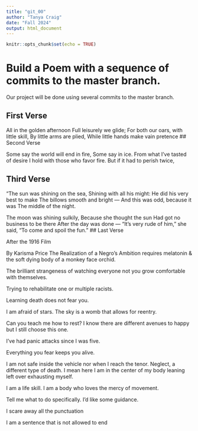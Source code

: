 ```yaml
---
title: "git_00"
author: "Tanya Craig"
date: "Fall 2024"
output: html_document
---
```


```r
knitr::opts_chunk$set(echo = TRUE)
```
# Build a Poem with a sequence of commits to the master branch.
Our project will be done using several commits to the master branch.
<!-- Do not modify or change any text in "!--" bracketed areas such as this --- these are instructions to
you, if you change any of this the git program will notice it and compromise your git merging strategy !-->

## First Verse 
<!--Put the first five lines of a poem by Lewis Carrol in this section!-->

All in the golden afternoon
Full leisurely we glide;
For both our oars, with little skill,
By little arms are plied,
While little hands make vain pretence
## Second Verse
<!--Put the first five lines of a poem by Robert Frost here!-->

Some say the world will end in fire,
Some say in ice.
From what I’ve tasted of desire
I hold with those who favor fire.
But if it had to perish twice,

## Third Verse
<!--Put the first two verses of The Walrus and the Carpenter here!-->

"The sun was shining on the sea,
      Shining with all his might:
He did his very best to make
      The billows smooth and bright —
And this was odd, because it was
      The middle of the night.

The moon was shining sulkily,
      Because she thought the sun
Had got no business to be there
      After the day was done —
"It's very rude of him," she said,
      "To come and spoil the fun."
## Last Verse
<!--Put a short poem of your choice 8-20 lines,here!-->

After the 1916 Film

By Karisma Price
The Realization of a Negro’s Ambition requires melatonin & the soft dying body of a monkey face orchid.

The brilliant strangeness of watching everyone not you grow comfortable with themselves.

Trying to rehabilitate one or multiple racists.

Learning death does not fear you.

I am afraid of stars. The sky is a womb that allows for reentry.

Can you teach me how to rest? I know there are different avenues to happy but I still choose this one.

I’ve had panic attacks since I was five.

Everything you fear keeps you alive.

I am not safe inside the vehicle nor when I reach the tenor. Neglect, a different type of death. I mean here I am in the center of my body leaning left over exhausting myself.

I am a life skill. I am a body who loves the mercy of movement.

Tell me what to do specifically. I’d like some guidance.

I scare away all the punctuation

I am a sentence that is not allowed to end